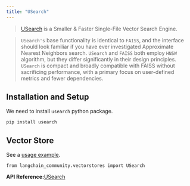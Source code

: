 ```yaml
---
title: "USearch"
---
```


> [USearch](https://unum-cloud.github.io/usearch/) is a Smaller & Faster Single-File Vector Search Engine.

> `USearch's` base functionality is identical to `FAISS`, and the interface should look familiar if you have ever investigated Approximate Nearest Neighbors search. `USearch` and `FAISS` both employ `HNSW` algorithm, but they differ significantly in their design principles. `USearch` is compact and broadly compatible with FAISS without sacrificing performance, with a primary focus on user-defined metrics and fewer dependencies.

## Installation and Setup

We need to install `usearch` python package.

```
pip install usearch
```

## Vector Store

See a [usage example](/src/oss/integrations/vectorstores/usearch).

```
from langchain_community.vectorstores import USearch
```

**API Reference:**[USearch](https://python.langchain.com/api_reference/community/vectorstores/langchain_community.vectorstores.usearch.USearch.html)
